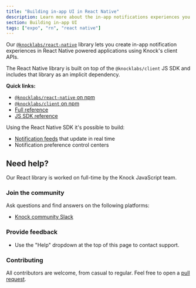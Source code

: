 ```yaml
---
title: "Building in-app UI in React Native"
description: Learn more about the in-app notifications experiences you can build in React Native applications with Knock.
section: Building in-app UI
tags: ["expo", "rn", "react native"]
---
```


Our [`@knocklabs/react-native`](https://www.npmjs.com/package/@knocklabs/react-native) library lets you create in-app notification experiences in React Native powered applications using Knock's client APIs.

The React Native library is built on top of the `@knocklabs/client` JS SDK and includes that library as an implicit dependency.

**Quick links:**

- [`@knocklabs/react-native` on npm](https://www.npmjs.com/package/@knocklabs/react-native)
- [`@knocklabs/client` on npm](https://www.npmjs.com/package/@knocklabs/client)
- [Full reference](/in-app-ui/react-native/reference)
- [JS SDK reference](/in-app-ui/javascript/reference)

Using the React Native SDK it's possible to build:

- [Notification feeds](/in-app-ui/react-native/notification-feeds) that update in real time
- Notification preference control centers

## Need help?

Our React library is worked on full-time by the Knock JavaScript team.

### Join the community

Ask questions and find answers on the following platforms:

- [Knock community Slack](https://knock.app/join-slack)

### Provide feedback

- Use the "Help" dropdown at the top of this page to contact support.

### Contributing

All contributors are welcome, from casual to regular. Feel free to open a [pull request](https://github.com/knocklabs/javascript/pulls/new).
